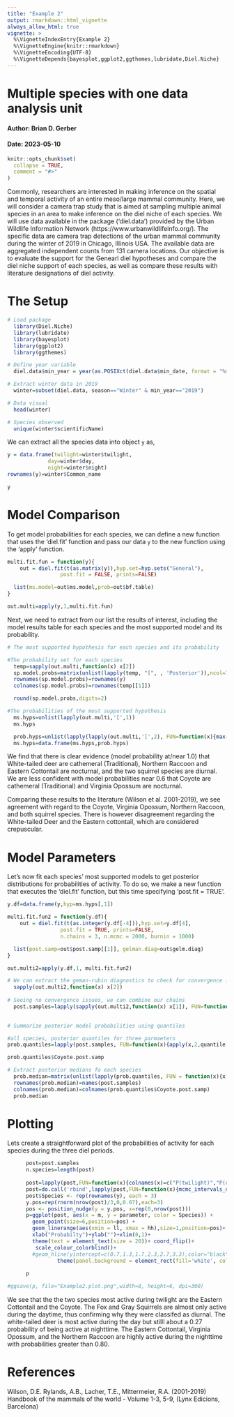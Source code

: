 ```yaml
---
title: "Example 2"
output: rmarkdown::html_vignette
always_allow_html: true
vignette: >
  %\VignetteIndexEntry{Example 2}
  %\VignetteEngine{knitr::rmarkdown}
  %\VignetteEncoding{UTF-8}
  %\VignetteDepends{bayesplot,ggplot2,ggthemes,lubridate,Diel.Niche}
---
```


# Multiple species with one data analysis unit
#### Author: Brian D. Gerber
#### Date: 2023-05-10

```r
knitr::opts_chunk$set(
  collapse = TRUE,
  comment = "#>"
)
```

Commonly, researchers are interested in making inference on the spatial and temporal activity of an entire meso/large mammal community. Here, we will consider a camera trap study that is aimed at sampling multiple animal species in an area to make inference on the diel niche of each species. We will use data available in the package ('diel.data') provided by the Urban Wildlife Information Network (https://www.urbanwildlifeinfo.org/). The specific data are camera trap detections of the urban mammal community during the winter of 2019 in Chicago, Illinois USA. The available data are aggregated independent counts from 131 camera locations. Our objective is to evaluate the support for the Genearl diel hypotheses and compare the diel niche support of each species, as well as compare these results with literature designations of diel activity. 

# The Setup

```r
# Load package
  library(Diel.Niche)
  library(lubridate)
  library(bayesplot)
  library(ggplot2)
  library(ggthemes)

# Define year variable
  diel.data$min_year = year(as.POSIXct(diel.data$min_date, format = "%m/%d/%Y"))

# Extract winter data in 2019
  winter=subset(diel.data, season=="Winter" & min_year=="2019")

# Data visual
  head(winter)

# Species observed
  unique(winter$scientificName)

```


We can extract all the species data into object `y` as,

```r
y = data.frame(twilight=winter$twilight,
             day=winter$day, 
             night=winter$night)
rownames(y)=winter$Common_name

y
```

# Model Comparison

To get model probabilities for each species, we can define a new function that uses the 'diel.fit' function and pass our data `y` to the new function using the 'apply' function.

```r
multi.fit.fun = function(y){
    out = diel.fit(t(as.matrix(y)),hyp.set=hyp.sets("General"),
                 post.fit = FALSE, prints=FALSE)

  list(ms.model=out$ms.model,prob=out$bf.table)
}

out.multi=apply(y,1,multi.fit.fun)
```

Next, we need to extract from our list the results of interest, including the model results table for each species and the most supported model and its probability. 

```r
# The most supported hypothesis for each species and its probability

#The probability set for each species
  temp=sapply(out.multi,function(x) x[2])
  sp.model.probs=matrix(unlist(lapply(temp, "[", , 'Posterior')),ncol=7,byrow = TRUE)
  rownames(sp.model.probs)=rownames(y)
  colnames(sp.model.probs)=rownames(temp[[1]])

  round(sp.model.probs,digits=2)

#The probabilities of the most supported hypothesis
  ms.hyps=unlist(lapply(out.multi,'[',1))
  ms.hyps

  prob.hyps=unlist(lapply(lapply(out.multi,'[',2), FUN=function(x){max(x$prob[,2])}))
  ms.hyps=data.frame(ms.hyps,prob.hyps)
```

We find that there is clear evidence (model probability at/near 1.0) that White-tailed deer are cathemeral (Traditional), Northern Raccoon and Eastern Cottontail are nocturnal, and the two squirrel species are diurnal. We are less confident with model probabilities near 0.6 that Coyote are cathemeral (Traditional) and Virginia Opossum are nocturnal. 

Comparing these results to the literature (Wilson et al. 2001-2019), we see agreement with regard to the Coyote, Virginia Opossum, Northern Raccoon, and both squirrel species. There is however disagreement regarding the White-tailed Deer and the Eastern cottontail, which are considered crepuscular. 

# Model Parameters 

Let's now fit each species' most supported models to get posterior distributions for probabilities of activity. To do so, we make a new function that executes the 'diel.fit' function, but this time specifying 'post.fit = TRUE'.


```r

y.df=data.frame(y,hyp=ms.hyps[,1])

multi.fit.fun2 = function(y.df){
    out = diel.fit(t(as.integer(y.df[-4])),hyp.set=y.df[4],
                 post.fit = TRUE, prints=FALSE, 
                 n.chains = 3, n.mcmc = 2000, burnin = 1000)

  list(post.samp=out$post.samp[[1]], gelman.diag=out$gelm.diag)
}

out.multi2=apply(y.df,1, multi.fit.fun2)

# We can extract the geman-rubin diagnostics to check for convergence issues
  sapply(out.multi2,function(x) x[2])
  
# Seeing no convergence issues, we can combine our chains
  post.samples=lapply(sapply(out.multi2,function(x) x[1]), FUN=function(x){do.call("rbind",x)})
  
```



```r
# Summarize posterior model probabilities using quantiles

#all species, posterior quantiles for three parmaeters
prob.quantiles=lapply(post.samples, FUN=function(x){apply(x,2,quantile,probs=c(0.025,0.5,0.975))})

prob.quantiles$Coyote.post.samp

# Extract posterior medians fo each species
  prob.median=matrix(unlist(lapply(prob.quantiles, FUN = function(x){x[2,]})),ncol=3,byrow = TRUE)
  rownames(prob.median)=names(post.samples)
  colnames(prob.median)=colnames(prob.quantiles$Coyote.post.samp)
  prob.median
```

# Plotting

Lets create a straightforward plot of the probabilities of activity for each species during the three diel periods.

```r

      post=post.samples
      n.species=length(post)
      
      post=lapply(post,FUN=function(x){colnames(x)=c("P(twilight)","P(daytime)","P(nighttime)");x})
      post=do.call('rbind',lapply(post,FUN=function(x){mcmc_intervals_data(x, prob = 0.5, prob_outer = 0.95)}))
      post$Species <- rep(rownames(y), each = 3)
      y.pos=rep(rnorm(nrow(post)/3,0,0.07),each=3)
      pos <- position_nudge(y = y.pos, x=rep(0,nrow(post)))
      p=ggplot(post, aes(x = m, y = parameter, color = Species)) + 
        geom_point(size=6,position=pos) +
        geom_linerange(aes(xmin = ll, xmax = hh),size=1,position=pos)+
        xlab("Probabilty")+ylab("")+xlim(0,1)+
        theme(text = element_text(size = 20))+ coord_flip()+
         scale_colour_colorblind()+
        #geom_hline(yintercept=c(0.7,1.3,1.7,2.3,2.7,3.3),color="black",size=1.2)+ 
                theme(panel.background = element_rect(fill='white', colour='black'), legend.key=element_rect(fill="white"))
      
      p      

#ggsave(p, file="Example2.plot.png",width=8, height=6, dpi=300)
```

We see that the the two species most active during twilight are the Eastern Cottontail and the Coyote. The Fox and Gray Squirrels are almost only active during the daytime, thus confirming why they were classifed as diurnal. The white-tailed deer is most active during the day but stilll about a 0.27 probability of being active at nighttime. The Eastern Cottontail, Virginia Opossum, and the Northern Raccoon are highly active during the nighttime with probabilities greater than 0.80. 

# References

Wilson, D.E. Rylands, A.B., Lacher, T.E., Mittermeier, R.A. (2001-2019) Handbook of the mammals of the world - Volume 1-3, 5-9, (Lynx Edicions, Barcelona)